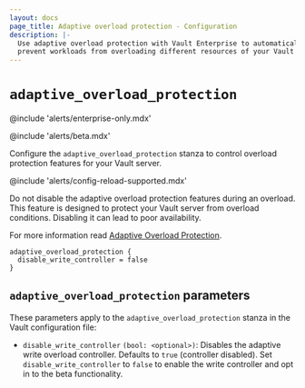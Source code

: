 ```yaml
---
layout: docs
page_title: Adaptive overload protection - Configuration
description: |-
  Use adaptive overload protection with Vault Enterprise to automatically
  prevent workloads from overloading different resources of your Vault servers.
---
```


# `adaptive_overload_protection`

@include 'alerts/enterprise-only.mdx'

@include 'alerts/beta.mdx'

Configure the `adaptive_overload_protection` stanza to control overload
protection features for your Vault server.

@include 'alerts/config-reload-supported.mdx'

<Warning title="Do not disable during overload">

Do not disable the adaptive overload protection features during an overload.
This feature is designed to protect your Vault server from overload conditions.
Disabling it can lead to poor availability.

</Warning>

For more information read [Adaptive Overload
Protection](/vault/docs/concepts/adaptive-overload-protection).


```hcl
adaptive_overload_protection {
  disable_write_controller = false
}
```

## `adaptive_overload_protection` parameters

These parameters apply to the `adaptive_overload_protection` stanza in the Vault
configuration file:

- `disable_write_controller` `(bool: <optional>)`: Disables the adaptive write
  overload controller. Defaults to `true` (controller disabled). Set
  `disable_write_controller` to `false` to enable the write controller and opt
  in to the beta functionality.